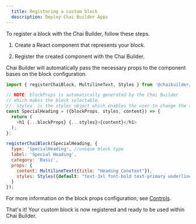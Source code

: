 ```yaml
---
  title: Registering a custom block
  description: Deploy Chai Builder Apps
---
```


To register a block with the Chai Builder, follow these steps.

1. Create a React component that represents your block.

2. Register the created component with the Chai Builder.

Chai Builder will automatically pass the necessary props to the component bases on the block configuration.


```javascript
import { registerChaiBlock, MultilineText, Styles } from '@chaibuilder/blocks';

// NOTE: blockProps is automatically generated by the Chai Builder
// which makes the block selectable.
// `styles` is the styles object which enables the user to change the styles of the block.
const SpecialHeading = ({blockProps, styles, content}) => {
  return (
    <h1 {...blockProps} {...styles}>{content}</h1>
  );
};

registerChaiBlock(SpecialHeading, {
  type: 'SpecialHeading', //unique block type
  label: 'Special Heading',
  category: 'Basic',
  props: {
    content: MultilineText({title: "Heading Conetent"}),
    styles: Styles({default: "text-3xl font-bold text-primary underline"})
  }
});

```
For more information on the block props configuration, see [Controls](/contorls/overview).

That's it! Your custom block is now registered and ready to be used within Chai Builder.